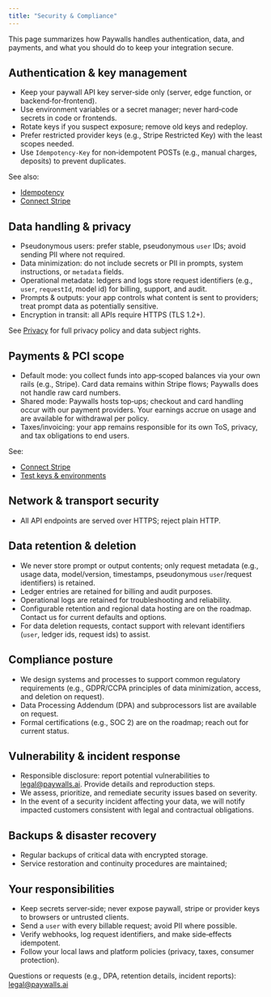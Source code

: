 ```yaml
---
title: "Security & Compliance"
---
```


This page summarizes how Paywalls handles authentication, data, and payments, and what you should do to keep your integration secure.

## Authentication & key management

- Keep your paywall API key server‑side only (server, edge function, or backend‑for‑frontend).
- Use environment variables or a secret manager; never hard‑code secrets in code or frontends.
- Rotate keys if you suspect exposure; remove old keys and redeploy.
- Prefer restricted provider keys (e.g., Stripe Restricted Key) with the least scopes needed.
- Use `Idempotency-Key` for non‑idempotent POSTs (e.g., manual charges, deposits) to prevent duplicates.

See also:

- [Idempotency](/more/errors-limits-reliability)
- [Connect Stripe](/how-to-guides/connect-stripe)

## Data handling & privacy

- Pseudonymous users: prefer stable, pseudonymous `user` IDs; avoid sending PII where not required.
- Data minimization: do not include secrets or PII in prompts, system instructions, or `metadata` fields.
- Operational metadata: ledgers and logs store request identifiers (e.g., `user`, `requestId`, model id) for billing, support, and audit.
- Prompts & outputs: your app controls what content is sent to providers; treat prompt data as potentially sensitive.
- Encryption in transit: all APIs require HTTPS (TLS 1.2+).

See [Privacy](/privacy) for full privacy policy and data subject rights.

## Payments & PCI scope

- Default mode: you collect funds into app‑scoped balances via your own rails (e.g., Stripe). Card data remains within Stripe flows; Paywalls does not handle raw card numbers.
- Shared mode: Paywalls hosts top‑ups; checkout and card handling occur with our payment providers. Your earnings accrue on usage and are available for withdrawal per policy.
- Taxes/invoicing: your app remains responsible for its own ToS, privacy, and tax obligations to end users.

See:

- [Connect Stripe](/how-to-guides/connect-stripe)
- [Test keys & environments](/more/test-keys-and-environments)

## Network & transport security

- All API endpoints are served over HTTPS; reject plain HTTP.

## Data retention & deletion

- We never store prompt or output contents; only request metadata (e.g., usage data, model/version, timestamps, pseudonymous `user`/request identifiers) is retained.
- Ledger entries are retained for billing and audit purposes.
- Operational logs are retained for troubleshooting and reliability.
- Configurable retention and regional data hosting are on the roadmap. Contact us for current defaults and options.
- For data deletion requests, contact support with relevant identifiers (`user`, ledger ids, request ids) to assist.

## Compliance posture

- We design systems and processes to support common regulatory requirements (e.g., GDPR/CCPA principles of data minimization, access, and deletion on request).
- Data Processing Addendum (DPA) and subprocessors list are available on request.
- Formal certifications (e.g., SOC 2) are on the roadmap; reach out for current status.

## Vulnerability & incident response

- Responsible disclosure: report potential vulnerabilities to legal@paywalls.ai. Provide details and reproduction steps.
- We assess, prioritize, and remediate security issues based on severity.
- In the event of a security incident affecting your data, we will notify impacted customers consistent with legal and contractual obligations.

## Backups & disaster recovery

- Regular backups of critical data with encrypted storage.
- Service restoration and continuity procedures are maintained;

## Your responsibilities

- Keep secrets server‑side; never expose paywall, stripe or provider keys to browsers or untrusted clients.
- Send a `user` with every billable request; avoid PII where possible.
- Verify webhooks, log request identifiers, and make side‑effects idempotent.
- Follow your local laws and platform policies (privacy, taxes, consumer protection).

Questions or requests (e.g., DPA, retention details, incident reports): legal@paywalls.ai
